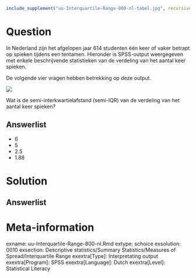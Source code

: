 ```{r, echo = FALSE, results = "hide"}
include_supplement("uu-Interquartile-Range-800-nl-tabel.jpg", recursive = TRUE)
```



Question
========
  
In Nederland zijn het afgelopen jaar 614 studenten één keer of vaker betrapt op spieken tijdens een tentamen. Hieronder is SPSS-output weergegeven met enkele beschrijvende statistieken van de verdeling van het aantal keer spieken.

De volgende vier vragen hebben betrekking op deze output.


![](uu-Interquartile-Range-800-nl-tabel.jpg)

Wat is de semi-interkwartielafstand (semi-IQR) van de verdeling van het aantal keer spieken?
  
Answerlist
----------
* 6
* 5
* 2.5
* 1.88

Solution
========
  


Answerlist
----------



Meta-information
================
exname: uu-Interquartile-Range-800-nl.Rmd
extype: schoice
exsolution: 0010
exsection: Descriptive statistics/Summary Statistics/Measures of Spread/Interquartile Range
exextra[Type]: Interpretating output
exextra[Program]: SPSS
exextra[Language]: Dutch
exextra[Level]: Statistical Literacy
